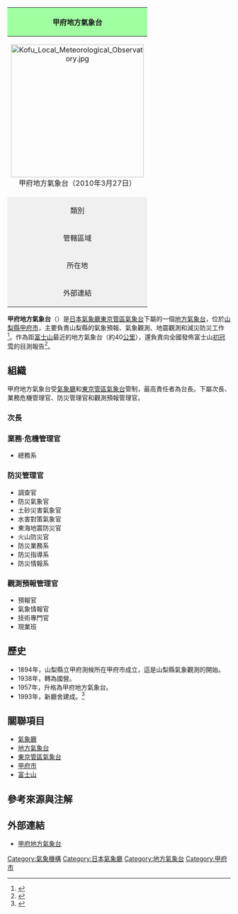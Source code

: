 {{Expand|time=2014-04-21T08:05:38+00:00}}
{| class="infobox bordered"
! colspan="2" style="background-color: #a0ffa0;"|甲府地方氣象台
|-
| colspan="2" style="text-align: center; margin: 0 auto;"|[[File:Kofu_Local_Meteorological_Observatory.jpg|300px]]<br />甲府地方氣象台（2010年3月27日）
|-
| style="text-align: center; background-color: #f0f0f0;"|類別
| [[地方氣象台|地方氣象台]]
|-
| style="text-align: center; background-color: #f0f0f0;"|管轄區域
| [[山梨縣|山梨縣]]
|-
| style="text-align: center; background-color: #f0f0f0;"|所在地
| [[山梨縣|山梨縣]][[甲府市|甲府市]]飯田四丁目7番29號
|-
| style="text-align: center; background-color: #f0f0f0;"|外部連結
| [http://www.jma-net.go.jp/kofu/ 甲府地方氣象台] {{Wayback|url=http://www.jma-net.go.jp/kofu/ |date=20140424044615 }}
|}
'''甲府地方氣象台'''（{{Jpn|j=甲府地方気象台|hg=こうふちほうきしょうだい|rm=Kōfu chihō kishōdai}}）是[[日本|日本]][[氣象廳|氣象廳]][[東京管區氣象台|東京管區氣象台]]下屬的一個[[地方氣象台|地方氣象台]]，位於[[山梨縣|山梨縣]][[甲府市|甲府市]]，主要負責山梨縣的氣象預報、氣象觀測、地震觀測和減災防災工作<ref>{{Cite web|url = http://www.jma-net.go.jp/kofu/menu/gyoumu_info.html|title = 甲府地方気象台はこのような仕事を行っています|author = 甲府地方気象台|language = ja|accessdate = 2014-04-21|archive-date = 2014-04-22|archive-url = https://web.archive.org/web/20140422232307/http://www.jma-net.go.jp/kofu/menu/gyoumu_info.html|dead-url = no}}</ref>。作為距[[富士山|富士山]]最近的地方氣象台（約40[[公里|公里]]），還負責向全國發佈富士山[[初冠雪|初冠雪]]的目測報告<ref>{{Cite web|url = http://www.jma-net.go.jp/kofu/menu/siryo_hatsukansetsu.html|title = 初冠雪の記録（甲府）：富士山|author = 甲府地方気象台|language = ja|accessdate = 2014-04-21|archive-date = 2014-04-23|archive-url = https://web.archive.org/web/20140423042406/http://www.jma-net.go.jp/kofu/menu/siryo_hatsukansetsu.html|dead-url = no}}</ref>。

== 組織 ==
甲府地方氣象台受[[氣象廳|氣象廳]]和[[東京管區氣象台|東京管區氣象台]]管制，最高責任者為台長。下屬次長、業務危機管理官、防災管理官和觀測預報管理官。

=== 次長 ===
=== 業務·危機管理官 ===
*總務系
=== 防災管理官 ===
* 調查官
* 防災氣象官
* 土砂災害氣象官
* 水害對策氣象官
* 東海地震防災官
* 火山防災官
* 防災業務系
* 防災指導系
* 防災情報系
=== 觀測預報管理官 ===
* 預報官
* 氣象情報官
* 技術專門官
* 現業班

== 歷史 ==
* 1894年，山梨縣立甲府測候所在甲府市成立，這是山梨縣氣象觀測的開始。
* 1938年，轉為國營。
* 1957年，升格為甲府地方氣象台。
* 1993年，新廳舍建成。<ref>{{Cite web|url = http://www.jma-net.go.jp/kofu/menu/enkaku.html|title = 甲府地方気象台の沿革と組織|author = 甲府地方気象台|language = ja|accessdate = 2014-04-21|archive-date = 2014-04-22|archive-url = https://web.archive.org/web/20140422231903/http://www.jma-net.go.jp/kofu/menu/enkaku.html|dead-url = no}}</ref>

== 關聯項目 ==
* [[氣象廳|氣象廳]]
* [[地方氣象台|地方氣象台]]
* [[東京管區氣象台|東京管區氣象台]]
* [[甲府市|甲府市]]
* [[富士山|富士山]] 

== 參考來源與注解 ==
<references />

== 外部連結 ==
* [http://www.jma-net.go.jp/kofu/index.shtml 甲府地方氣象台] {{Wayback|url=http://www.jma-net.go.jp/kofu/index.shtml |date=20140530134321 }}

{{coord|35|40|3|N|138|33|15|E|region:JP|display=title|name=甲府地方氣象台}}

{{DEFAULTSORT:甲府地方氣象台}}
[[Category:氣象機構|Category:氣象機構]]
[[Category:日本氣象廳|Category:日本氣象廳]]
[[Category:地方氣象台|Category:地方氣象台]]
[[Category:甲府市|Category:甲府市]]